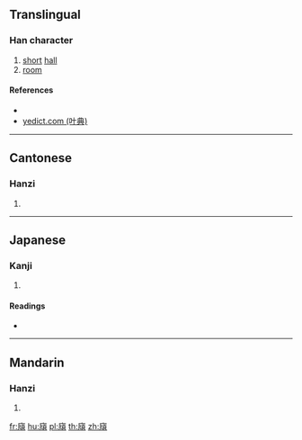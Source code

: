 ==Translingual==

===Han character===
{{Han char|rn=53|rad=广|as=11|sn=14|four=00286|canj=IPMC|ids=⿸广頃}}

# [[short]] [[hall]]
# [[room]]

====References====
* {{Han ref|kx=0349.210|dkj=09449|hdz=20899.100|uh=5ECE|ud=24270|bh=E1B8|bd=57784}}
* [http://yedict.com/htm/5E/5EBC.htm yedict.com (叶典)]

----

==Cantonese==

===Hanzi===
{{yue-hanzi|jyut=[[king2]]|y=king2|sim=庼}}

# {{defn|lang=yue|sort=广11}}

----

==Japanese==

===Kanji===
{{ja-kanji|grade=|rs=广11}}

# {{defn|lang=ja|sort=广11}}

====Readings====
* {{ja-readings|on=[[けい]] (kei), [[きょう]] (kyō), [[てい]] (tei)|kun=[[いへのかたはら]] (ihenokatahara)}}

----

==Mandarin==

===Hanzi===
{{cmn-hanzi|sim=庼|pin=[[qǐng]] ([[qing3]])|wg=ch'ing<sup>3</sup>}}

# {{defn|lang=cmn|sort=广11}}

[[fr:廎]]
[[hu:廎]]
[[pl:廎]]
[[th:廎]]
[[zh:廎]]